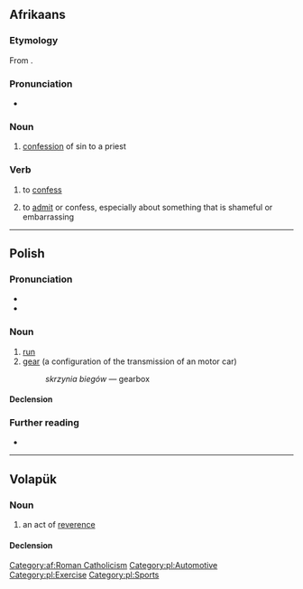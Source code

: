 ==Afrikaans==

===Etymology===
From {{inh|af|nl|biecht}}.

===Pronunciation===
* {{IPA|af|/ˈbiχ/}}

===Noun===
{{af-noun|biegte}}

# {{lb|af|religion}} [[confession]] of sin to a priest

===Verb===
{{af-verb}}

# {{lb|af|religion}} to [[confess]]
# to [[admit]] or confess, especially about something that is shameful or embarrassing

[[Category:af:Roman Catholicism]]

----

==Polish==

===Pronunciation===
* {{pl-IPA}}
* {{audio|pl|pl-bieg.ogg|audio}}

===Noun===
{{pl-noun|m-in}}

# [[run]]
# [[gear]] (a configuration of the transmission of an motor car)
#: ''skrzynia biegów'' — gearbox

====Declension====
{{pl-decl-noun-m-in}}

===Further reading===
* {{R:PWN}}

[[Category:pl:Automotive]]
[[Category:pl:Exercise]]
[[Category:pl:Sports]]

----

==Volapük==

===Noun===
{{vo-noun}}

# an act of [[reverence]]

====Declension====
{{vo-decl-noun}}